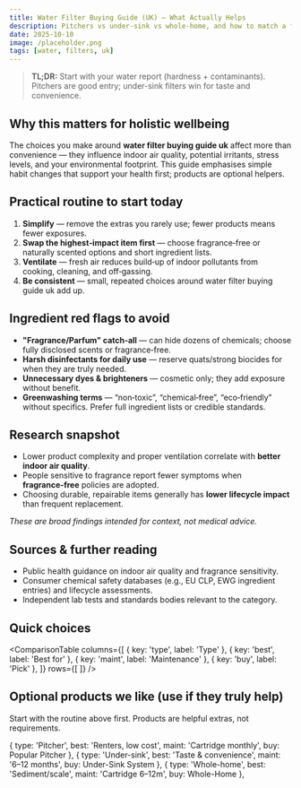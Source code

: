 ```yaml
---
title: Water Filter Buying Guide (UK) — What Actually Helps
description: Pitchers vs under-sink vs whole-home, and how to match a filter to your tap water.
date: 2025-10-10
image: /placeholder.png
tags: [water, filters, uk]
---
```

> **TL;DR:** Start with your water report (hardness + contaminants). Pitchers are good entry; under-sink filters win for taste and convenience.

## Why this matters for holistic wellbeing

The choices you make around **water filter buying guide uk** affect more than convenience — they influence indoor air quality, potential irritants, stress levels, and your environmental footprint. This guide emphasises simple habit changes that support your health first; products are optional helpers.

## Practical routine to start today

1. **Simplify** — remove the extras you rarely use; fewer products means fewer exposures.
2. **Swap the highest‑impact item first** — choose fragrance‑free or naturally scented options and short ingredient lists.
3. **Ventilate** — fresh air reduces build‑up of indoor pollutants from cooking, cleaning, and off‑gassing.
4. **Be consistent** — small, repeated choices around water filter buying guide uk add up.

## Ingredient red flags to avoid

- **"Fragrance/Parfum" catch‑all** — can hide dozens of chemicals; choose fully disclosed scents or fragrance‑free.
- **Harsh disinfectants for daily use** — reserve quats/strong biocides for when they are truly needed.
- **Unnecessary dyes & brighteners** — cosmetic only; they add exposure without benefit.
- **Greenwashing terms** — “non‑toxic”, “chemical‑free”, “eco‑friendly” without specifics. Prefer full ingredient lists or credible standards.

## Research snapshot

- Lower product complexity and proper ventilation correlate with **better indoor air quality**.
- People sensitive to fragrance report fewer symptoms when **fragrance‑free** policies are adopted.
- Choosing durable, repairable items generally has **lower lifecycle impact** than frequent replacement.

_These are broad findings intended for context, not medical advice._

## Sources & further reading

- Public health guidance on indoor air quality and fragrance sensitivity.
- Consumer chemical safety databases (e.g., EU CLP, EWG ingredient entries) and lifecycle assessments.
- Independent lab tests and standards bodies relevant to the category.

## Quick choices

<ComparisonTable
  columns={[
    { key: 'type', label: 'Type' },
    { key: 'best', label: 'Best for' },
    { key: 'maint', label: 'Maintenance' },
    { key: 'buy', label: 'Pick' },
  ]}
  rows={[
  ]}
/>

## Optional products we like (use if they truly help)

Start with the routine above first. Products are helpful extras, not requirements.

{ type: 'Pitcher', best: 'Renters, low cost', maint: 'Cartridge monthly', buy: <AmazonLink asin="B07PGL2N7J">Popular Pitcher</AmazonLink> },
    { type: 'Under-sink', best: 'Taste & convenience', maint: '6–12 months', buy: <AmazonLink asin="B07PGL2N7J">Under-Sink System</AmazonLink> },
    { type: 'Whole-home', best: 'Sediment/scale', maint: 'Cartridge 6–12m', buy: <AmazonLink asin="B07PGL2N7J">Whole-Home</AmazonLink> },
